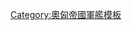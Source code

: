 {{Military navigation
|name  = 奧匈帝國戰艦
|title = [[奧匈帝國海軍]][[戰艦]]
|state = {{{state|autocollapse}}}
|style = wide
|bodyclass = hlist
|image = [[File:Austria-Hungary-flag-1869-1914-naval-1786-1869-merchant.svg|80px]]
|above = ''斜體字''為未建成艦

|group1 = <div style="text-align: center;">[[前無畏艦]]</div>
|list1 =
{{Navbox|child
  |evenodd = swap
|group1 = {{link-en|哈布斯堡級戰艦|Habsburg-class battleship|哈布斯堡級}}
|list1 =
* {{Link-en|哈布斯堡號戰艦|SMS Habsburg|哈布斯堡號}}
* {{Link-en|阿爾帕德號戰艦|SMS Árpád|阿爾帕德號}}
* {{Link-en|巴奔堡號戰艦|SMS Babenberg|巴奔堡號}}

|group2 = {{link-en|卡爾大公級戰艦|Erzherzog Karl-class battleship|卡爾大公級}}
|list2 =
* {{Link-en|卡爾大公號戰艦|SMS Erzherzog Karl|卡爾大公號}}
* {{Link-en|弗里德里希大公號戰艦|SMS Erzherzog Friedrich|弗里德里希大公號}}
* {{Link-en|斐迪南·馬克斯大公號戰艦|SMS Erzherzog Ferdinand Max|斐迪南·馬克斯大公號}}

|group3 = [[拉德茨基级战列舰|拉德茨基級]]
|list3 =
* {{Link-en|拉德茨基號戰艦|SMS Radetzky|拉德茨基號}}
* {{Link-en|法蘭茲·斐迪南大公號戰艦|SMS Erzherzog Franz Ferdinand|法蘭茲·斐迪南大公號}}
* {{Link-en|日林伊號戰艦|SMS Zrínyi|日林伊號}}
}}

|group2 = <div style="text-align: center;">[[无畏舰]]</div>
|list2 =
{{Navbox|child
  |evenodd = swap
|group1 = {{link-en|泰格霍夫級戰艦|Tegetthoff-class battleship|泰格霍夫級}}
|list1 =
* {{Link-en|泰格霍夫號戰艦|SMS Tegetthoff (1912)|泰格霍夫號}}
* {{Link-en|聯合之力號戰艦|SMS Viribus Unitis|聯合之力號}}
* {{Link-en|歐根親王號戰艦|SMS Prinz Eugen (1912)|歐根親王號}}
* [[聖伊斯特萬號戰艦|聖伊斯特萬號]]
}}

|group3 = 其它未建成艦
|list3 =
{{Navbox|child
  |evenodd = swap
|group1 = ''{{link-en|君主代艦級戰艦|Ersatz Monarch-class battleship|君主代艦級}}''
|list1 =
* ''8號戰艦''
* ''9號戰艦''
* ''10號戰艦''
* ''11號戰艦''
}}

|below =
{{Link-en|奧匈帝國戰艦列表|List of battleships of Austria-Hungary|奧匈帝國戰艦列表}}
* [[Template:奧匈帝國戰艦|戰艦]]
* [[Template:奧匈帝國巡洋艦|巡洋艦]]
* [[Template:奧匈帝國U-潛艇列表|潛艇]]

}}<noinclude>
{{collapsible option}}
[[Category:奧匈帝國軍艦模板]]
</noinclude>
